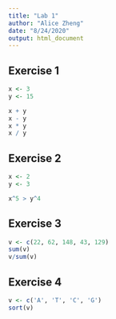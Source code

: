 ```yaml
---
title: "Lab 1"
author: "Alice Zheng"
date: "8/24/2020"
output: html_document
---
```

## Exercise 1
```r
x <- 3
y <- 15

x + y
x - y
x * y
x / y
```

## Exercise 2
```r
x <- 2
y <- 3

x^5 > y^4
```

## Exercise 3
```r
v <- c(22, 62, 148, 43, 129)
sum(v)
v/sum(v)
```

## Exercise 4
```r
v <- c('A', 'T', 'C', 'G')
sort(v)
```
